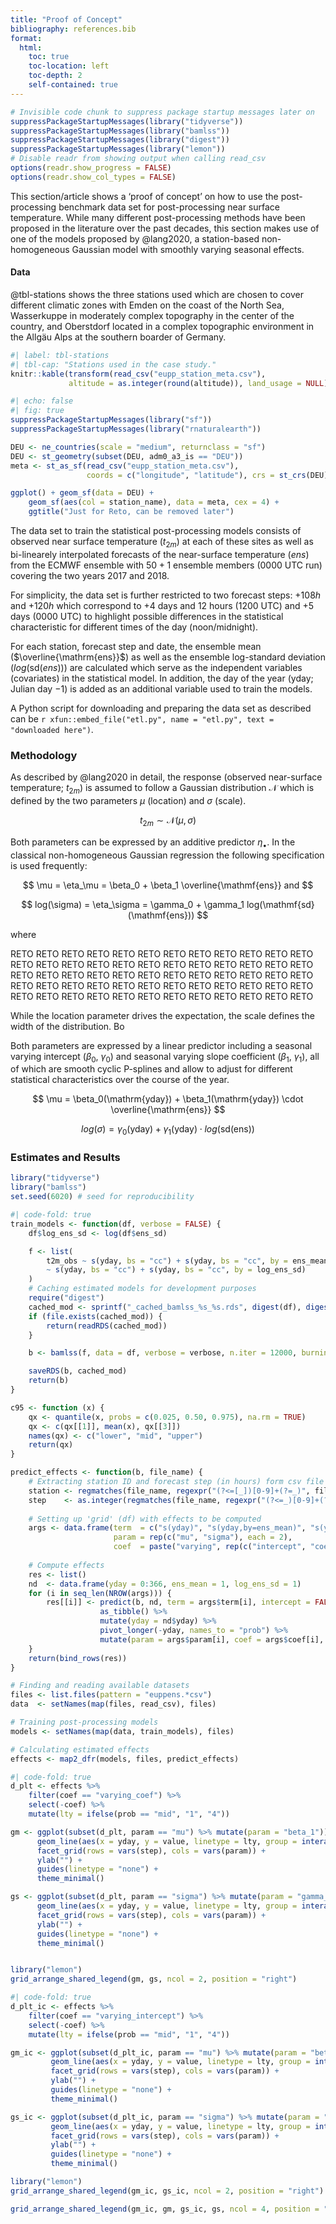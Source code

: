 ```yaml
---
title: "Proof of Concept"
bibliography: references.bib
format:
  html:
    toc: true
    toc-location: left
    toc-depth: 2
    self-contained: true
---
```



```r
# Invisible code chunk to suppress package startup messages later on
suppressPackageStartupMessages(library("tidyverse"))
suppressPackageStartupMessages(library("bamlss"))
suppressPackageStartupMessages(library("digest"))
suppressPackageStartupMessages(library("lemon"))
# Disable readr from showing output when calling read_csv
options(readr.show_progress = FALSE)
options(readr.show_col_types = FALSE)
```


This section/article shows a 'proof of concept' on how to use the
post-processing benchmark data set for post-processing near surface temperature.
While many different post-processing methods have been proposed in
the literature over the past decades, this section makes use of one of the
models proposed by @lang2020, a station-based non-homogeneous Gaussian model
with smoothly varying seasonal effects.





#### Data

@tbl-stations shows the three stations used which are chosen to cover different
climatic zones with Emden on the coast of the North Sea, Wasserkuppe in
moderately complex topography in the center of the country, and Oberstdorf
located in a complex topographic environment in the Allgäu Alps at the southern
boarder of Germany.

```r
#| label: tbl-stations
#| tbl-cap: "Stations used in the case study."
knitr::kable(transform(read_csv("eupp_station_meta.csv"),
             altitude = as.integer(round(altitude)), land_usage = NULL))
```

```r
#| echo: false
#| fig: true
suppressPackageStartupMessages(library("sf"))
suppressPackageStartupMessages(library("rnaturalearth"))

DEU <- ne_countries(scale = "medium", returnclass = "sf")
DEU <- st_geometry(subset(DEU, adm0_a3_is == "DEU"))
meta <- st_as_sf(read_csv("eupp_station_meta.csv"),
                 coords = c("longitude", "latitude"), crs = st_crs(DEU))

ggplot() + geom_sf(data = DEU) +
    geom_sf(aes(col = station_name), data = meta, cex = 4) +
    ggtitle("Just for Reto, can be removed later")
```

The data set to train the statistical post-processing models consists of
observed near surface temperature ($t_{2m}$) at each of these sites as well
as bi-linearely interpolated forecasts of the near-surface temperature ($ens$)
from the ECMWF ensemble with $50+1$ ensemble members ($0000$ UTC run) covering
the two years 2017 and 2018.

For simplicity, the data set is further restricted to two forecast steps:
$+108h$ and $+120h$ which correspond to  $+4$ days and $12$ hours ($1200$ UTC) and
$+5$ days ($0000$ UTC) to highlight possible differences in the statistical
characteristic for different times of the day (noon/midnight).

For each station, forecast step and date, the ensemble mean
($\overline{\mathrm{ens}}$) as well as the ensemble log-standard deviation
($log(\mathrm{sd}(ens))$) are calculated which serve as the independent
variables (covariates) in the statistical model. In addition, the day of 
the year ($\mathrm{yday}$; Julian day $- 1$) is added as an additional
variable used to train the models.

A Python script for downloading
and preparing the data set as described can be
`r xfun::embed_file("etl.py", name = "etl.py", text = "downloaded here")`.






### Methodology

As described by @lang2020 in detail, the response (observed near-surface temperature; $t_{2m}$)
is assumed to follow a Gaussian distribution $\mathcal{N}$ which is defined by the
two parameters $\mu$ (location) and $\sigma$ (scale).

$$
t_{2m} \sim \mathcal{N}(\mu, \sigma)
$$

Both parameters can be expressed by an additive predictor $\eta_\bullet$. In the classical
non-homogeneous Gaussian regression the following specification is used frequently:

$$
\mu = \eta_\mu = \beta_0 + \beta_1 \overline{\mathmf{ens}} and
$$

$$
log(\sigma) = \eta_\sigma = \gamma_0 + \gamma_1 log(\mathmf{sd}(\mathmf{ens}))
$$


where 

RETO RETO RETO RETO RETO RETO RETO RETO RETO RETO
RETO RETO RETO RETO RETO RETO RETO RETO RETO RETO
RETO RETO RETO RETO RETO RETO RETO RETO RETO RETO
RETO RETO RETO RETO RETO RETO RETO RETO RETO RETO
RETO RETO RETO RETO RETO RETO RETO RETO RETO RETO
RETO RETO RETO RETO RETO RETO RETO RETO RETO RETO

While the location parameter drives the expectation, the scale defines the
width of the distribution. Bo




Both parameters are expressed by a linear predictor
including a seasonal varying intercept ($\beta_0$, $\gamma_0$) and seasonal varying
slope coefficient ($\beta_1$, $\gamma_1$), all of which are smooth cyclic P-splines
and allow to adjust for different statistical characteristics over the course of the year.

$$
\mu = \beta_0(\mathrm{yday}) + \beta_1(\mathrm{yday}) \cdot \overline{\mathrm{ens}}
$$

$$
log(\sigma) = \gamma_0(\mathrm{yday}) + \gamma_1(\mathrm{yday}) \cdot log(\mathrm{sd}(\mathrm{ens}))
$$






### Estimates and Results

```r
library("tidyverse")
library("bamlss")
set.seed(6020) # seed for reproducibility
```

```r
#| code-fold: true
train_models <- function(df, verbose = FALSE) {
    df$log_ens_sd <- log(df$ens_sd)

    f <- list(
        t2m_obs ~ s(yday, bs = "cc") + s(yday, bs = "cc", by = ens_mean),
        ~ s(yday, bs = "cc") + s(yday, bs = "cc", by = log_ens_sd)
    )
    # Caching estimated models for development purposes
    require("digest")
    cached_mod <- sprintf("_cached_bamlss_%s_%s.rds", digest(df), digest(f))
    if (file.exists(cached_mod)) {
        return(readRDS(cached_mod))
    }

    b <- bamlss(f, data = df, verbose = verbose, n.iter = 12000, burnin = 2000, thin = 10)

    saveRDS(b, cached_mod)
    return(b)
}

c95 <- function (x) {
    qx <- quantile(x, probs = c(0.025, 0.50, 0.975), na.rm = TRUE)
    qx <- c(qx[[1]], mean(x), qx[[3]])
    names(qx) <- c("lower", "mid", "upper")
    return(qx)
}

predict_effects <- function(b, file_name) {
    # Extracting station ID and forecast step (in hours) form csv file name
    station <- regmatches(file_name, regexpr("(?<=[_])[0-9]+(?=_)", file_name, perl = TRUE)) # char!
    step    <- as.integer(regmatches(file_name, regexpr("(?<=_)[0-9]+(?=\\.csv$)", file_name, perl = TRUE)))
    
    # Setting up 'grid' (df) with effects to be computed
    args <- data.frame(term  = c("s(yday)", "s(yday,by=ens_mean)", "s(yday)", "s(yday,by=log_ens_sd)"),
                       param = rep(c("mu", "sigma"), each = 2),
                       coef  = paste("varying", rep(c("intercept", "coef"), times = 2), sep = "_"))
            
    # Compute effects
    res <- list()
    nd  <- data.frame(yday = 0:366, ens_mean = 1, log_ens_sd = 1)
    for (i in seq_len(NROW(args))) {
        res[[i]] <- predict(b, nd, term = args$term[i], intercept = FALSE, type = "link", FUN = c95, model = args$param[i]) %>%
                    as_tibble() %>%
                    mutate(yday = nd$yday) %>%
                    pivot_longer(-yday, names_to = "prob") %>%
                    mutate(param = args$param[i], coef = args$coef[i], step = step, station = station)
    }
    return(bind_rows(res))
}
```

```r
# Finding and reading available datasets
files <- list.files(pattern = "euppens.*csv")
data  <- setNames(map(files, read_csv), files)
```

```r
# Training post-processing models
models <- setNames(map(data, train_models), files)
```


```r
# Calculating estimated effects
effects <- map2_dfr(models, files, predict_effects)
```

```r
#| code-fold: true
d_plt <- effects %>%
    filter(coef == "varying_coef") %>%
    select(-coef) %>%
    mutate(lty = ifelse(prob == "mid", "1", "4"))

gm <- ggplot(subset(d_plt, param == "mu") %>% mutate(param = "beta_1")) +
      geom_line(aes(x = yday, y = value, linetype = lty, group = interaction(station, prob), col = station)) +                         
      facet_grid(rows = vars(step), cols = vars(param)) +
      ylab("") +
      guides(linetype = "none") +
      theme_minimal()

gs <- ggplot(subset(d_plt, param == "sigma") %>% mutate(param = "gamma_1")) +
      geom_line(aes(x = yday, y = value, linetype = lty, group = interaction(station, prob), col = station)) +                         
      facet_grid(rows = vars(step), cols = vars(param)) +
      ylab("") +
      guides(linetype = "none") +
      theme_minimal()


library("lemon")
grid_arrange_shared_legend(gm, gs, ncol = 2, position = "right")
```

```r
#| code-fold: true
d_plt_ic <- effects %>%
    filter(coef == "varying_intercept") %>%
    select(-coef) %>%
    mutate(lty = ifelse(prob == "mid", "1", "4"))

gm_ic <- ggplot(subset(d_plt_ic, param == "mu") %>% mutate(param = "beta_0")) +
         geom_line(aes(x = yday, y = value, linetype = lty, group = interaction(station, prob), col = station)) +                         
         facet_grid(rows = vars(step), cols = vars(param)) +
         ylab("") +
         guides(linetype = "none") +
         theme_minimal()

gs_ic <- ggplot(subset(d_plt_ic, param == "sigma") %>% mutate(param = "gamma_0")) +
         geom_line(aes(x = yday, y = value, linetype = lty, group = interaction(station, prob), col = station)) +                         
         facet_grid(rows = vars(step), cols = vars(param)) +
         ylab("") +
         guides(linetype = "none") +
         theme_minimal()

library("lemon")
grid_arrange_shared_legend(gm_ic, gs_ic, ncol = 2, position = "right")
```

```r
grid_arrange_shared_legend(gm_ic, gm, gs_ic, gs, ncol = 4, position = "bottom")
```


